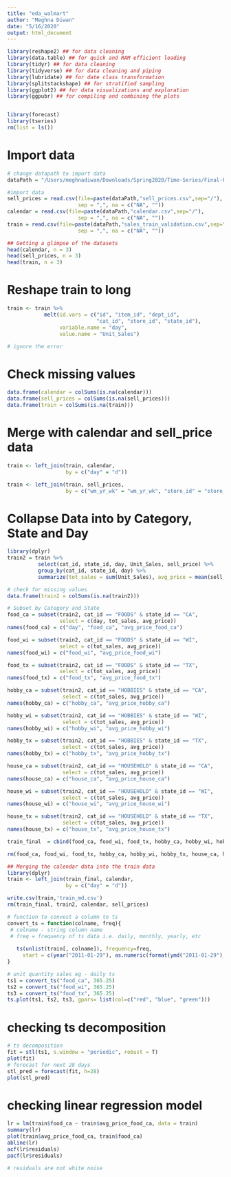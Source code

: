 ```yaml
---
title: "eda_walmart"
author: "Meghna Diwan"
date: "5/16/2020"
output: html_document
---
```


```r
library(reshape2) ## for data cleaning
library(data.table) ## for quick and RAM efficient loading
library(tidyr) ## for data cleaning
library(tidyverse) ## for data cleaning and piping
library(lubridate) ## for date class transformation
library(splitstackshape) ## for stratified sampling
library(ggplot2) ## for data visualizations and exploration
library(ggpubr) ## for compiling and combining the plots


library(forecast)
library(tseries)
rm(list = ls())
```

# Import data
```r
# change datapath to import data
dataPath = "/Users/meghnadiwan/Downloads/Spring2020/Time-Series/Final-Project/m5-forecasting-accuracy"

#import data
sell_prices = read.csv(file=paste(dataPath,"sell_prices.csv",sep="/"), 
                       sep = ",", na = c("NA", ""))
calendar = read.csv(file=paste(dataPath,"calendar.csv",sep="/"), 
                       sep = ",", na = c("NA", ""))
train = read.csv(file=paste(dataPath,"sales_train_validation.csv",sep="/"), 
                       sep = ",", na = c("NA", ""))

## Getting a glimpse of the datasets
head(calendar, n = 3)
head(sell_prices, n = 3)
head(train, n = 3)
```

# Reshape train to long
```r
train <- train %>% 
            melt(id.vars = c("id", "item_id", "dept_id", 
                             "cat_id", "store_id", "state_id"),
                 variable.name = "day", 
                 value.name = "Unit_Sales") 

# ignore the error
```


# Check missing values
```r
data.frame(calendar = colSums(is.na(calendar)))
data.frame(sell_prices = colSums(is.na(sell_prices)))
data.frame(train = colSums(is.na(train)))
```

# Merge with calendar and sell_price data
```r
train <- left_join(train, calendar,
                   by = c("day" = "d"))

train <- left_join(train, sell_prices,
                   by = c("wm_yr_wk" = "wm_yr_wk", "store_id" = "store_id", "item_id" = "item_id"))
```


# Collapse Data into by Category, State and Day
```r
library(dplyr)
train2 = train %>%
          select(cat_id, state_id, day, Unit_Sales, sell_price) %>%
          group_by(cat_id, state_id, day) %>%
          summarize(tot_sales = sum(Unit_Sales), avg_price = mean(sell_price, na.rm = T))

# check for missing values
data.frame(train2 = colSums(is.na(train2)))
```


```r
# Subset by Category and State
food_ca = subset(train2, cat_id == "FOODS" & state_id == "CA", 
                 select = c(day, tot_sales, avg_price))
names(food_ca) = c("day", "food_ca", "avg_price_food_ca")

food_wi = subset(train2, cat_id == "FOODS" & state_id == "WI", 
                 select = c(tot_sales, avg_price))
names(food_wi) = c("food_wi", "avg_price_food_wi")

food_tx = subset(train2, cat_id == "FOODS" & state_id == "TX", 
                 select = c(tot_sales, avg_price))
names(food_tx) = c("food_tx", "avg_price_food_tx")

hobby_ca = subset(train2, cat_id == "HOBBIES" & state_id == "CA", 
                  select = c(tot_sales, avg_price))
names(hobby_ca) = c("hobby_ca", "avg_price_hobby_ca")

hobby_wi = subset(train2, cat_id == "HOBBIES" & state_id == "WI", 
                  select = c(tot_sales, avg_price))
names(hobby_wi) = c("hobby_wi", "avg_price_hobby_wi")

hobby_tx = subset(train2, cat_id == "HOBBIES" & state_id == "TX", 
                  select = c(tot_sales, avg_price))
names(hobby_tx) = c("hobby_tx", "avg_price_hobby_tx")

house_ca = subset(train2, cat_id == "HOUSEHOLD" & state_id == "CA", 
                  select = c(tot_sales, avg_price))
names(house_ca) = c("house_ca", "avg_price_house_ca")

house_wi = subset(train2, cat_id == "HOUSEHOLD" & state_id == "WI", 
                  select = c(tot_sales, avg_price))
names(house_wi) = c("house_wi", "avg_price_house_wi")

house_tx = subset(train2, cat_id == "HOUSEHOLD" & state_id == "TX", 
                  select = c(tot_sales, avg_price))
names(house_tx) = c("house_tx", "avg_price_house_tx")

train_final  = cbind(food_ca, food_wi, food_tx, hobby_ca, hobby_wi, hobby_tx, house_ca, house_wi, house_tx)

rm(food_ca, food_wi, food_tx, hobby_ca, hobby_wi, hobby_tx, house_ca, house_wi, house_tx)
```


```r
## Merging the calendar data into the train data
library(dplyr)
train <- left_join(train_final, calendar,
                   by = c("day" = "d"))

write.csv(train,'train_md.csv')
rm(train_final, train2, calendar, sell_prices)
```


```r

# function to convest a column to ts
convert_ts = function(colname, freq){
 # colname - string column name
 # freq = frequency of ts data i.e. daily, monthly, yearly, etc
  
   ts(unlist(train[, colname]), frequency=freq, 
     start = c(year("2011-01-29"), as.numeric(format(ymd("2011-01-29"), "%j"))))
}

# unit quantity sales eg - daily ts
ts1 = convert_ts("food_ca", 365.25)
ts2 = convert_ts("food_wi", 365.25)
ts3 = convert_ts("food_tx", 365.25)
ts.plot(ts1, ts2, ts3, gpars= list(col=c("red", "blue", "green")))
```


# checking ts decomposition
```r
# ts decomposition
fit = stl(ts1, s.window = "periodic", robust = T)
plot(fit)
# forecast for next 28 days
stl_pred = forecast(fit, h=28)
plot(stl_pred)
```

# checking linear regression model
```r
lr = lm(train$food_ca ~ train$avg_price_food_ca, data = train)
summary(lr)
plot(train$avg_price_food_ca, train$food_ca)
abline(lr)
acf(lr$residuals)
pacf(lr$residuals)

# residuals are not white noise
```



